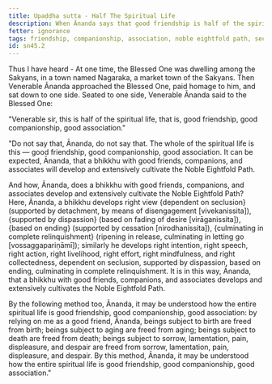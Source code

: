 ```yaml
---
title: Upaḍḍha sutta - Half The Spiritual Life
description: When Ānanda says that good friendship is half of the spiritual life, the Buddha corrects him, saying that it is the whole of the spiritual life. The Buddha explains that good friendship is the basis for the development of the Noble Eightfold Path.
fetter: ignorance
tags: friendship, companionship, association, noble eightfold path, seclusion, dispassion, cessation, relinquishment, sn, sn45-56, sn45
id: sn45.2
---
```


Thus I have heard - At one time, the Blessed One was dwelling among the Sakyans, in a town named Nagaraka, a market town of the Sakyans. Then Venerable Ānanda approached the Blessed One, paid homage to him, and sat down to one side. Seated to one side, Venerable Ānanda said to the Blessed One:

"Venerable sir, this is half of the spiritual life, that is, good friendship, good companionship, good association."

"Do not say that, Ānanda, do not say that. The whole of the spiritual life is this — good friendship, good companionship, good association. It can be expected, Ānanda, that a bhikkhu with good friends, companions, and associates will develop and extensively cultivate the Noble Eightfold Path.

And how, Ānanda, does a bhikkhu with good friends, companions, and associates develop and extensively cultivate the Noble Eightfold Path? Here, Ānanda, a bhikkhu develops right view \{dependent on seclusion} (supported by detachment, by means of disengagement [vivekanissita]), \{supported by dispassion} (based on fading of desire [virāganissita]), \{based on ending} (supported by cessation [nirodhanissita]), \{culminating in complete relinquishment} (ripening in release, culminating in letting go [vossaggapariṇāmī]); similarly he develops right intention, right speech, right action, right livelihood, right effort, right mindfulness, and right collectedness, dependent on seclusion, supported by dispassion, based on ending, culminating in complete relinquishment. It is in this way, Ānanda, that a bhikkhu with good friends, companions, and associates develops and extensively cultivates the Noble Eightfold Path.

By the following method too, Ānanda, it may be understood how the entire spiritual life is good friendship, good companionship, good association: by relying on me as a good friend, Ānanda, beings subject to birth are freed from birth; beings subject to aging are freed from aging; beings subject to death are freed from death; beings subject to sorrow, lamentation, pain, displeasure, and despair are freed from sorrow, lamentation, pain, displeasure, and despair. By this method, Ānanda, it may be understood how the entire spiritual life is good friendship, good companionship, good association."